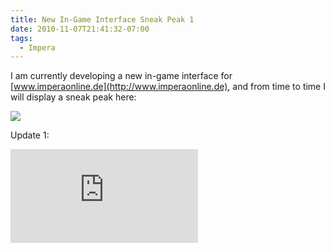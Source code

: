 ```yaml
---
title: New In-Game Interface Sneak Peak 1
date: 2010-11-07T21:41:32-07:00
tags:
  - Impera
---
```

I am currently developing a new in-game interface for [www.imperaonline.de](http://www.imperaonline.de), and from time to time I will display a sneak peak here:

![](/assets/wp-content/uploads/2010/11/image.png)

Update 1:

<iframe
  width={560}
  height={315}
  src="https://www.youtube.com/embed/esRimgSK_Pk"
  title="YouTube video player"
  frameBorder={0}
  allow="accelerometer; autoplay; clipboard-write; encrypted-media; gyroscope; picture-in-picture; web-share"
  allowFullScreen=""
/>

Update 2:

<iframe
  width={560}
  height={315}
  src="https://www.youtube.com/embed/f_aewWvkWBs"
  title="YouTube video player"
  frameBorder={0}
  allow="accelerometer; autoplay; clipboard-write; encrypted-media; gyroscope; picture-in-picture; web-share"
  allowFullScreen=""
/>

